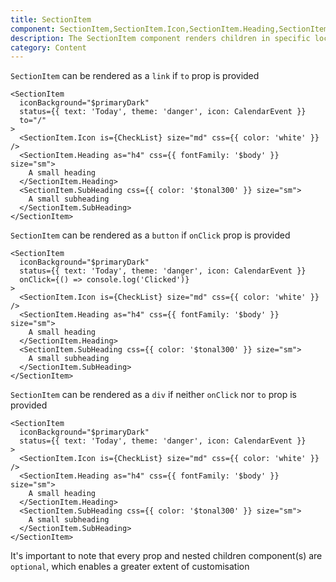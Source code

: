 ```yaml
---
title: SectionItem
component: SectionItem,SectionItem.Icon,SectionItem.Heading,SectionItem.SubHeading
description: The SectionItem component renders children in specific locations and with specific styles
category: Content
---
```


`SectionItem` can be rendered as a `link` if `to` prop is provided

```tsx preview
<SectionItem
  iconBackground="$primaryDark"
  status={{ text: 'Today', theme: 'danger', icon: CalendarEvent }}
  to="/"
>
  <SectionItem.Icon is={CheckList} size="md" css={{ color: 'white' }} />
  <SectionItem.Heading as="h4" css={{ fontFamily: '$body' }} size="sm">
    A small heading
  </SectionItem.Heading>
  <SectionItem.SubHeading css={{ color: '$tonal300' }} size="sm">
    A small subheading
  </SectionItem.SubHeading>
</SectionItem>
```

`SectionItem` can be rendered as a `button` if `onClick` prop is provided

```tsx preview
<SectionItem
  iconBackground="$primaryDark"
  status={{ text: 'Today', theme: 'danger', icon: CalendarEvent }}
  onClick={() => console.log('Clicked')}
>
  <SectionItem.Icon is={CheckList} size="md" css={{ color: 'white' }} />
  <SectionItem.Heading as="h4" css={{ fontFamily: '$body' }} size="sm">
    A small heading
  </SectionItem.Heading>
  <SectionItem.SubHeading css={{ color: '$tonal300' }} size="sm">
    A small subheading
  </SectionItem.SubHeading>
</SectionItem>
```

`SectionItem` can be rendered as a `div` if neither `onClick` nor `to` prop is provided

```tsx preview
<SectionItem
  iconBackground="$primaryDark"
  status={{ text: 'Today', theme: 'danger', icon: CalendarEvent }}
>
  <SectionItem.Icon is={CheckList} size="md" css={{ color: 'white' }} />
  <SectionItem.Heading as="h4" css={{ fontFamily: '$body' }} size="sm">
    A small heading
  </SectionItem.Heading>
  <SectionItem.SubHeading css={{ color: '$tonal300' }} size="sm">
    A small subheading
  </SectionItem.SubHeading>
</SectionItem>
```

It's important to note that every prop and nested children component(s) are `optional`, which enables a greater extent of customisation
